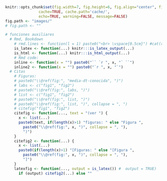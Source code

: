 ```r
knitr::opts_chunk$set(fig.width=7, fig.height=6, fig.align="center", fig.pos="!htb", out.width = "70%",
               cache=TRUE, cache.path='cache/',
               echo=TRUE, warning=FALSE, message=FALSE)
fig.path <- "images/"
# fig.path <- ""

# funciones auxiliares
  # Rmd, Bookdown
    # rmd.lines <- function(l = 1) paste0("<br> \vspace{0.5cm}") #cat(rep("<br>", l)) # 0.5*l
    is_latex <- function(...) knitr:::is_latex_output(...)
    is_html <- function(...) knitr:::is_html_output(...)
    # Rmd code:
    inline <- function(x = "") paste0("`` `r ", x, "` ``")
    inline2 <- function(x = "") paste0("`r ", x, "`")
  # Citas
    # Figuras:
    # paste0("\\@ref(fig:", "media-dt-conocida", ")")   
    # labs <- c("fig1", "fig2")
    # paste0("\\@ref(fig:", labs, ")")  
    # list <- c("fig1", "fig2")
    # paste0("\\@ref(fig:", list, ")")   
    # paste0("\\@ref(fig:", list, ")", collapse = ", ")   
    # citefig("fig1", "fig2")
    citefig <- function(..., text = "(ver ") {
      x <- list(...)
      paste0(text, if(length(x)>1) "figuras: " else "Figura ", 
        paste0("\\@ref(fig:", x, ")", collapse = ", "),
        ")")
    }  
    citefig2 <- function(...) {
      x <- list(...)
      paste0(if(length(x)>1) "[Figuras: " else "[Figura ", 
        paste0("\\@ref(fig:", x, ")", collapse = ", "),
        "]")
    }  
    latexfig <- function(..., output = is_latex()) #  output = TRUE) 
      if (output) citefig2(...) else ""
```

